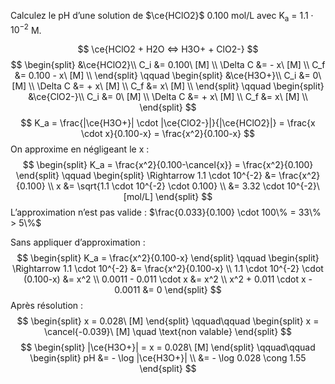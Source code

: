 ::: {.Exercise data-latex=""}

Calculez le pH d'une solution de $\ce{HClO2}$ 0.100 mol/L avec K~a~ = $1.1 \cdot 10^{-2}$ M.
\vspace{\stretch{1}}

:::

::: {.Answer data-latex=""}

$$
\ce{HClO2 + H2O <=> H3O+ + ClO2-}
$$
$$
\begin{split}
&\ce{HClO2}\\
C_i &= 0.100\ [M] \\
\Delta C &= - x\ [M] \\
C_f &= 0.100 - x\ [M] \\
\end{split}
\qquad
\begin{split}
&\ce{H3O+}\\
C_i &= 0\ [M] \\
\Delta C &= + x\ [M] \\
C_f &= x\ [M] \\
\end{split}
\qquad
\begin{split}
&\ce{ClO2-}\\
C_i &= 0\ [M] \\
\Delta C &= + x\ [M] \\
C_f &= x\ [M] \\
\end{split}
$$
$$
K_a = \frac{|\ce{H3O+}| \cdot |\ce{ClO2-}|}{|\ce{HClO2}|} = \frac{x \cdot x}{0.100-x} = \frac{x^2}{0.100-x}
$$
On approxime en négligeant le x : 
$$
\begin{split}
K_a = \frac{x^2}{0.100-\cancel{x}} = \frac{x^2}{0.100}
\end{split}
\qquad
\begin{split}
\Rightarrow 1.1 \cdot 10^{-2} &= \frac{x^2}{0.100} \\
x &= \sqrt{1.1 \cdot 10^{-2} \cdot 0.100} \\
&= 3.32 \cdot 10^{-2}\ [mol/L]
\end{split}
$$
L'approximation n'est pas valide : $\frac{0.033}{0.100} \cdot 100\% = 33\% > 5\%$

Sans appliquer d'approximation :
$$
\begin{split}
K_a = \frac{x^2}{0.100-x}
\end{split}
\qquad
\begin{split}
\Rightarrow 1.1 \cdot 10^{-2} &= \frac{x^2}{0.100-x} \\
1.1 \cdot 10^{-2} \cdot (0.100-x) &= x^2 \\
0.0011 - 0.011 \cdot x &= x^2 \\
x^2 + 0.011 \cdot x - 0.0011 &= 0
\end{split}
$$
Après résolution :
$$
\begin{split}
x = 0.028\ [M]
\end{split}
\qquad\qquad
\begin{split}
x = \cancel{-0.039}\ [M] \quad \text{non valable}
\end{split}
$$
$$
\begin{split}
|\ce{H3O+}| = x = 0.028\ [M]
\end{split}
\qquad\qquad
\begin{split}
pH &= - \log |\ce{H3O+}| \\
 &= - \log 0.028 \cong 1.55
\end{split}
$$

:::
